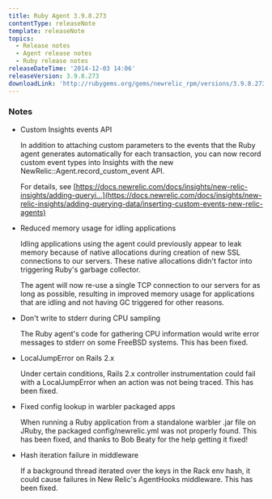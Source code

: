 ```yaml
---
title: Ruby Agent 3.9.8.273
contentType: releaseNote
template: releaseNote
topics:
  - Release notes
  - Agent release notes
  - Ruby release notes
releaseDateTime: '2014-12-03 14:06'
releaseVersion: 3.9.8.273
downloadLink: 'http://rubygems.org/gems/newrelic_rpm/versions/3.9.8.273'
---
```


### Notes

* Custom Insights events API

  In addition to attaching custom parameters to the events that the Ruby agent generates automatically for each transaction, you can now record custom event types into Insights with the new NewRelic::Agent.record_custom_event API.

  For details, see [https://docs.newrelic.com/docs/insights/new-relic-insights/adding-queryi...](https://docs.newrelic.com/docs/insights/new-relic-insights/adding-querying-data/inserting-custom-events-new-relic-agents)
* Reduced memory usage for idling applications

  Idling applications using the agent could previously appear to leak memory because of native allocations during creation of new SSL connections to our servers. These native allocations didn't factor into triggering Ruby's garbage collector.

  The agent will now re-use a single TCP connection to our servers for as long as possible, resulting in improved memory usage for applications that are idling and not having GC triggered for other reasons.
* Don't write to stderr during CPU sampling

  The Ruby agent's code for gathering CPU information would write error messages to stderr on some FreeBSD systems. This has been fixed.
* LocalJumpError on Rails 2.x

  Under certain conditions, Rails 2.x controller instrumentation could fail with a LocalJumpError when an action was not being traced. This has been fixed.
* Fixed config lookup in warbler packaged apps

  When running a Ruby application from a standalone warbler .jar file on JRuby, the packaged config/newrelic.yml was not properly found. This has been fixed, and thanks to Bob Beaty for the help getting it fixed!
* Hash iteration failure in middleware

  If a background thread iterated over the keys in the Rack env hash, it could cause failures in New Relic's AgentHooks middleware. This has been fixed.
